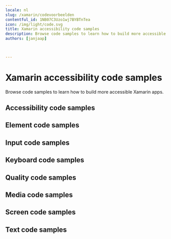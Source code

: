 ```yaml
---
locale: nl
slug: /xamarin/codevoorbeelden
contentful_id: 1NB07C3Uzo1wj7BYBTnTea
icon: /img/light/code.svg
title: Xamarin accessibility code samples
description: Browse code samples to learn how to build more accessible Xamarin apps.
authors: [janjaap]


	
---
```


# Xamarin accessibility code samples

Browse code samples to learn how to build more accessible Xamarin apps.

## Accessibility code samples

<LinkList title="List of Xamarin Accessibility Code samples" isHighlighted={true}>
  <LinkListItem url="/nl/docs/xamarin/codevoorbeelden/accessibility-action" title="Accessibility action" pageTitle="Accessibility action on Xamarin" shortDescription="Accessibility actions provide alternative ways for users of assistive technologies to perform actions."/>
  <LinkListItem url="/nl/docs/xamarin/codevoorbeelden/accessibility-announcement" title="Accessibility announcement" pageTitle="Accessibility announcement on Xamarin" shortDescription="Users of assistive technologies should be made aware of important changes in content through accessibility announcements."/>
  <LinkListItem url="/nl/docs/xamarin/codevoorbeelden/accessibility-dialog" title="Accessibility dialog" pageTitle="Accessibility dialog on Xamarin" shortDescription="A dialog overlays the screen and offers one or more actions to proceed."/>
  <LinkListItem url="/nl/docs/xamarin/codevoorbeelden/accessibility-focus-indicator" title="Accessibility focus indicator" pageTitle="Accessibility focus indicator on Xamarin" shortDescription="Users should know which element has focus when using a keyboard or assistive technology."/>
  <LinkListItem url="/nl/docs/xamarin/codevoorbeelden/accessibility-focus" title="Accessibility focus" pageTitle="Accessibility focus on Xamarin" shortDescription="Sometimes you need to programmatically move the accessibility focus to a specific element."/>
  <LinkListItem url="/nl/docs/xamarin/codevoorbeelden/accessibility-focusability" title="Accessibility focusability" pageTitle="Accessibility focusability on Xamarin" shortDescription="An element should indicate whether it should be focusable by assistive technologies or not."/>
  <LinkListItem url="/nl/docs/xamarin/codevoorbeelden/accessibility-group" title="Accessibility group" pageTitle="Accessibility group on Xamarin" shortDescription="It is easier and quicker for users of assistive technologies to interact with grouped elements."/>
  <LinkListItem url="/nl/docs/xamarin/codevoorbeelden/accessibility-hint" title="Accessibility hint" pageTitle="Accessibility hint on Xamarin" shortDescription="An accessibility hint helps users to understand what will happen after performing an action."/>
  <LinkListItem url="/nl/docs/xamarin/codevoorbeelden/accessibility-label" title="Accessibility label" pageTitle="Accessibility label on Xamarin" shortDescription="An accessibility label helps users of assistive technologies to identify elements on the screen."/>
  <LinkListItem url="/nl/docs/xamarin/codevoorbeelden/accessibility-language" title="Accessibility language" pageTitle="Accessibility language on Xamarin" shortDescription="When content is written in multiple languages, foreign words should ideally be indicated in their respective language."/>
  <LinkListItem url="/nl/docs/xamarin/codevoorbeelden/accessibility-link" title="Accessibility link" pageTitle="Accessibility link on Xamarin" shortDescription="Links should be accessible for users of assistive technologies."/>
  <LinkListItem url="/nl/docs/xamarin/codevoorbeelden/accessibility-live-region" title="Accessibility live region" pageTitle="Accessibility live region on Xamarin" shortDescription="A live region allows users of assistive technologies to receive updates whenever important information on the screen changes."/>
  <LinkListItem url="/nl/docs/xamarin/codevoorbeelden/accessibility-modal" title="Accessibility modal" pageTitle="Accessibility modal on Xamarin" shortDescription="A modal overlays the screen with additional content."/>
  <LinkListItem url="/nl/docs/xamarin/codevoorbeelden/accessibility-name" title="Accessibility name" pageTitle="Accessibility name on Xamarin" shortDescription="The accessibility name indicates the name used for interface elements by assistive technologies."/>
  <LinkListItem url="/nl/docs/xamarin/codevoorbeelden/accessibility-order" title="Accessibility order" pageTitle="Accessibility order on Xamarin" shortDescription="Assistive technologies try to determine a logical accessibility order based on the placement and properties of the elements on the screen."/>
  <LinkListItem url="/nl/docs/xamarin/codevoorbeelden/accessibility-role" title="Accessibility role" pageTitle="Accessibility role on Xamarin" shortDescription="An accessibility role helps users of assistive technologies to understand the purpose of elements on the screen."/>
  <LinkListItem url="/nl/docs/xamarin/codevoorbeelden/accessibility-state" title="Accessibility state" pageTitle="Accessibility state on Xamarin" shortDescription="An accessibility state helps users of assistive technologies to understand the state of elements on the screen."/>
  <LinkListItem url="/nl/docs/xamarin/codevoorbeelden/accessibility-value" title="Accessibility value" pageTitle="Accessibility value on Xamarin" shortDescription="An accessibility value helps users of assistive technologies to understand the value of elements on the screen."/>
</LinkList>

## Element code samples

<LinkList title="List of Xamarin Element Code samples" isHighlighted={true}>
  <LinkListItem url="/nl/docs/xamarin/codevoorbeelden/element-focus-change" title="Element focus change" pageTitle="Element focus change on Xamarin" shortDescription="Whenever an element receives focus, it should not automatically trigger an event which changes context."/>
  <LinkListItem url="/nl/docs/xamarin/codevoorbeelden/element-identification" title="Element identification" pageTitle="Element identification on Xamarin" shortDescription="Functionality that is repeated on multiple screens should use consistent identification."/>
  <LinkListItem url="/nl/docs/xamarin/codevoorbeelden/element-position" title="Element position" pageTitle="Element position on Xamarin" shortDescription="Components that are repeated on multiple screens should have a consistent position."/>
</LinkList>

## Input code samples

<LinkList title="List of Xamarin Input Code samples" isHighlighted={true}>
  <LinkListItem url="/nl/docs/xamarin/codevoorbeelden/input-cancellation" title="Input cancellation" pageTitle="Input cancellation on Xamarin" shortDescription="Users should be able to cancel accidental interaction."/>
  <LinkListItem url="/nl/docs/xamarin/codevoorbeelden/input-content-type" title="Input content type" pageTitle="Input content type on Xamarin" shortDescription="Setting the content type for input fields helps user entering data."/>
  <LinkListItem url="/nl/docs/xamarin/codevoorbeelden/input-errors" title="Input errors" pageTitle="Input errors on Xamarin" shortDescription="Users should be notified when they make input errors."/>
  <LinkListItem url="/nl/docs/xamarin/codevoorbeelden/input-gestures" title="Input gestures" pageTitle="Input gestures on Xamarin" shortDescription="Gesture activated functionality should also be available without the use of gestures."/>
  <LinkListItem url="/nl/docs/xamarin/codevoorbeelden/input-instructions" title="Input instructions" pageTitle="Input instructions on Xamarin" shortDescription="When a label might not describe the requested input sufficiently, you should add additional instructions."/>
  <LinkListItem url="/nl/docs/xamarin/codevoorbeelden/input-keyboard-type" title="Input keyboard type" pageTitle="Input keyboard type on Xamarin" shortDescription="Setting the keyboard type for input fields helps user entering data."/>
  <LinkListItem url="/nl/docs/xamarin/codevoorbeelden/input-label" title="Input label" pageTitle="Input label on Xamarin" shortDescription="Input fields should have labels so that users know what input data is expected."/>
  <LinkListItem url="/nl/docs/xamarin/codevoorbeelden/input-motion" title="Input motion" pageTitle="Input motion on Xamarin" shortDescription="Provide an alternative way for actions activated by motion, to allow everyone to use the functionality."/>
  <LinkListItem url="/nl/docs/xamarin/codevoorbeelden/input-predictable" title="Input predictable" pageTitle="Input predictable on Xamarin" shortDescription="Whenever a user provides input, there should be no change of context."/>
</LinkList>

## Keyboard code samples

<LinkList title="List of Xamarin Keyboard Code samples" isHighlighted={true}>
  <LinkListItem url="/nl/docs/xamarin/codevoorbeelden/keyboard-order" title="Keyboard order" pageTitle="Keyboard order on Xamarin" shortDescription="By adjusting the keyboard order, you can provide a great experience for users that control their device using a hardware keyboard."/>
  <LinkListItem url="/nl/docs/xamarin/codevoorbeelden/keyboard-shortcuts" title="Keyboard shortcuts" pageTitle="Keyboard shortcuts on Xamarin" shortDescription="Most people operate their smartphones with touch, but some people use an external keyboard."/>
</LinkList>

## Quality code samples

<LinkList title="List of Xamarin Quality Code samples" isHighlighted={true}>
  <LinkListItem url="/nl/docs/xamarin/codevoorbeelden/linting" title="Linting" pageTitle="Linting on Xamarin" shortDescription="Linting is the process of running a tool which analyzes your code for potential errors."/>
</LinkList>

## Media code samples

<LinkList title="List of Xamarin Media Code samples" isHighlighted={true}>
  <LinkListItem url="/nl/docs/xamarin/codevoorbeelden/audio-control" title="Audio control" pageTitle="Audio control on Xamarin" shortDescription="Users should be able to control audio whenever it plays automatically."/>
  <LinkListItem url="/nl/docs/xamarin/codevoorbeelden/audio-description" title="Audio description" pageTitle="Audio description on Xamarin" shortDescription="Videos should include audio description when important visual details are shown which you cannot hear."/>
  <LinkListItem url="/nl/docs/xamarin/codevoorbeelden/live-captions" title="Live captions" pageTitle="Live captions on Xamarin" shortDescription="Captions should be provided in real-time to enable users to understand what is being said in live videos."/>
  <LinkListItem url="/nl/docs/xamarin/codevoorbeelden/captions" title="Captions" pageTitle="Captions on Xamarin" shortDescription="Captions should be provided to enable users to understand what is being said in videos."/>
  <LinkListItem url="/nl/docs/xamarin/codevoorbeelden/transcript" title="Transcript" pageTitle="Transcript on Xamarin" shortDescription="Videos should contain a transcript to allow users to read what is shown in media, such as a video or podcast."/>
</LinkList>

## Screen code samples

<LinkList title="List of Xamarin Screen Code samples" isHighlighted={true}>
  <LinkListItem url="/nl/docs/xamarin/codevoorbeelden/reduced-animations" title="Reduced animations" pageTitle="Reduced animations on Xamarin" shortDescription="Content which conveys a sense of motion can be a barrier for users."/>
  <LinkListItem url="/nl/docs/xamarin/codevoorbeelden/contrast" title="Contrast" pageTitle="Contrast on Xamarin" shortDescription="Apps should provide enough contrast between text and its background so that it can be read by people with moderately low vision."/>
  <LinkListItem url="/nl/docs/xamarin/codevoorbeelden/dark-mode" title="Dark mode" pageTitle="Dark mode on Xamarin" shortDescription="Dark mode darkens background colours and provides a more comfortable viewing experience in low light."/>
  <LinkListItem url="/nl/docs/xamarin/codevoorbeelden/frequent-flashes" title="Frequent flashes" pageTitle="Frequent flashes on Xamarin" shortDescription="Rapidly flashing images or views can cause seizures for some users."/>
  <LinkListItem url="/nl/docs/xamarin/codevoorbeelden/descriptive-headers" title="Descriptive headers" pageTitle="Descriptive headers on Xamarin" shortDescription="Screens should have descriptive headers, this helps users find specific content and orient themselves within your app."/>
  <LinkListItem url="/nl/docs/xamarin/codevoorbeelden/descriptive-labels" title="Descriptive labels" pageTitle="Descriptive labels on Xamarin" shortDescription="Screens should have descriptive labels, these help users recognize which purpose controls have."/>
  <LinkListItem url="/nl/docs/xamarin/codevoorbeelden/screen-orientation" title="Screen orientation" pageTitle="Screen orientation on Xamarin" shortDescription="Apps should adapt to the preferred display orientation of the user."/>
  <LinkListItem url="/nl/docs/xamarin/codevoorbeelden/reflow" title="Reflow" pageTitle="Reflow on Xamarin" shortDescription="Content on the screen should reflow based on the users' preferences."/>
  <LinkListItem url="/nl/docs/xamarin/codevoorbeelden/search-functionality" title="Search functionality" pageTitle="Search functionality on Xamarin" shortDescription="Users might have difficulty finding a specific screen."/>
  <LinkListItem url="/nl/docs/xamarin/codevoorbeelden/skip-content" title="Skip content" pageTitle="Skip content on Xamarin" shortDescription="It can be helpful for users to skip repeated blocks of content."/>
  <LinkListItem url="/nl/docs/xamarin/codevoorbeelden/adjustable-timing" title="Adjustable timing" pageTitle="Adjustable timing on Xamarin" shortDescription="Everyone, including people with disabilities, should have adequate time to interact with your app."/>
  <LinkListItem url="/nl/docs/xamarin/codevoorbeelden/screen-title" title="Screen title" pageTitle="Screen title on Xamarin" shortDescription="Each screen should have a descriptive title, which helps users with identifying the screen."/>
</LinkList>

## Text code samples

<LinkList title="List of Xamarin Text Code samples" isHighlighted={true}>
  <LinkListItem url="/nl/docs/xamarin/codevoorbeelden/bold-text" title="Bold text" pageTitle="Bold text on Xamarin" shortDescription="Apps should use bold text when users have indicated this as a preference in the system settings."/>
  <LinkListItem url="/nl/docs/xamarin/codevoorbeelden/text-element" title="Text element" pageTitle="Text element on Xamarin" shortDescription="Always use text elements to display text, unless this is not possible due to styling, such as text logo's."/>
  <LinkListItem url="/nl/docs/xamarin/codevoorbeelden/localization" title="Localization" pageTitle="Localization on Xamarin" shortDescription="Assistive technologies, such as the screen reader, use the locale for the pronunciation of utterances."/>
  <LinkListItem url="/nl/docs/xamarin/codevoorbeelden/scale-text" title="Scale text" pageTitle="Scale text on Xamarin" shortDescription="Apps should scale text to the size specified by users in the system settings."/>
  <LinkListItem url="/nl/docs/xamarin/codevoorbeelden/text-spacing" title="Text spacing" pageTitle="Text spacing on Xamarin" shortDescription="Content should adapt to increased spacing between lines, words, letters, and paragraphs."/>
  <LinkListItem url="/nl/docs/xamarin/codevoorbeelden/text-truncation" title="Text truncation" pageTitle="Text truncation on Xamarin" shortDescription="Text should never get truncated in your app, even when users have enlarged their font size."/>
</LinkList>